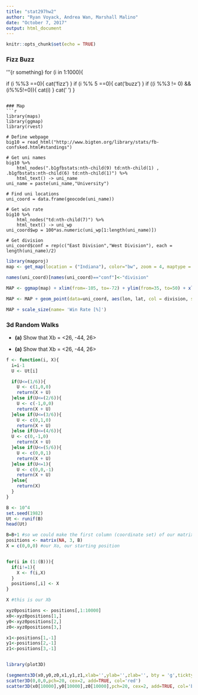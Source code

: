 ---
title: "stat297hw2"
author: "Ryan Voyack, Andrea Wan, Marshall Malino"
date: "October 7, 2017"
output: html_document
---

```{r setup, include=FALSE}
knitr::opts_chunk$set(echo = TRUE)
```

### Fizz Buzz
'''{r something} 
for (i in 1:1000){
  
  if (i %%3 ==0){
    cat('fizz')
  }
  if (i %% 5 ==0){
    cat('buzz')
  }
  if ((i %%3 != 0) && (i%%5!=0)){
    cat(i)
  } 
  cat(' ')
}
```

### Map 
```{r givenchunk1, cache=TRUE}
library(maps)
library(ggmap)
library(rvest)

# Define webpage
big10 = read_html("http://www.bigten.org/library/stats/fb-confsked.html#standings")

# Get uni names
big10 %>% 
    html_nodes(".b1gfbstats:nth-child(9) td:nth-child(1) , .b1gfbstats:nth-child(6) td:nth-child(1)") %>% 
    html_text() -> uni_name
uni_name = paste(uni_name,"University")

# Find uni locations
uni_coord = data.frame(geocode(uni_name))

# Get win rate
big10 %>% 
    html_nodes("td:nth-child(7)") %>%
    html_text() -> uni_wp
uni_coord$wp = 100*as.numeric(uni_wp[1:length(uni_name)])

# Get division
uni_coord$conf = rep(c("East Division","West Division"), each = length(uni_name)/2)
```

```{r mapsetup, cache=TRUE}
library(mapproj)
map <- get_map(location = ("Indiana"), color="bw", zoom = 4, maptype = "toner-background")
```

```{r map}
names(uni_coord)[names(uni_coord)=="conf"]<-"division"

MAP <- ggmap(map) + xlim(from=-105, to=-72) + ylim(from=35, to=50) + xlab("Longitude") + ylab("Latitude")

MAP <- MAP + geom_point(data=uni_coord, aes(lon, lat, col = division, size = wp)) + ggtitle("Big 10 Conference - as of 2017-10-07")

MAP + scale_size(name= 'Win Rate [%]')
```

### 3d Random Walks

* **(a)** Show that Xb = <26, -44, 26> 

* **(a)** Show that Xb = <26, -44, 26> 

```{r createfunction}
f <- function(i, X){
  i=i-1
  U <- Ut[i]  

  if(U<=(1/6)){
    U <- c(1,0,0)
    return(X + U)
  }else if(U<=(2/6)){
    U <- c(-1,0,0)
    return(X + U)
  }else if(U<=(3/6)){
    U <- c(0,1,0)
    return(X + U)
  }else if(U<=(4/6)){
  U <- c(0,-1,0)
    return(X + U)
  }else if(U<=(5/6)){
    U <- c(0,0,1)
    return(X + U)
  }else if(U<=1){
    U <- c(0,0,-1)
    return(X + U)
  }else{
    return(X)
  }
}
```


```{r partA, echo=FALSE}
B <- 10^4
set.seed(1982)
Ut <- runif(B)
head(Ut)

B=B+1 #so we could make the first column (coordinate set) of our matrix the original position
positions <- matrix(NA, 3, B)
X = c(0,0,0) #our Xo, our starting position


for(i in (1:(B))){
  if(i!=1){
    X <- f(i,X)
  }
  positions[,i] <- X
}

X #this is our Xb
```


```{r createPlot}
xyz0positions <- positions[,1:10000]
x0<-xyz0positions[1,] 
y0<-xyz0positions[2,] 
z0<-xyz0positions[3,] 

x1<-positions[1,-1] 
y1<-positions[2,-1] 
z1<-positions[3,-1] 


library(plot3D)

(segments3D(x0,y0,z0,x1,y1,z1,xlab='',ylab='',zlab='', bty = 'g',ticktype = 'detailed',phi=0))
scatter3D(0,0,0,pch=20, cex=2, add=TRUE, col='red')
scatter3D(x0[10000],y0[10000],z0[10000],pch=20, cex=2, add=TRUE, col='blue')
```

